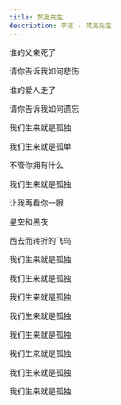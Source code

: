 ```yaml
---
title: 梵高先生
description: 李志 - 梵高先生
---
```


谁的父亲死了

请你告诉我如何悲伤

谁的爱人走了

请你告诉我如何遗忘

我们生来就是孤独

我们生来就是孤单

不管你拥有什么

我们生来就是孤独

让我再看你一眼

星空和黑夜

西去而转折的飞鸟

我们生来就是孤独

我们生来就是孤独

我们生来就是孤独

我们生来就是孤独

我们生来就是孤独

我们生来就是孤独

我们生来就是孤独

我们生来就是孤独
